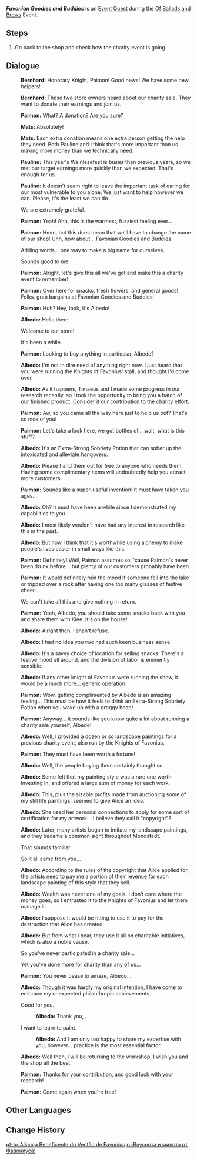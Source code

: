 {{Quest Infobox
|id            = 70520
|image         = Event Quest Favonian Goodies and Buddies.png
|type          = World
|event_name    = Of Ballads and Brews
|requirement   = Complete 10 Customer Flow Cycles in the ''[[Of Ballads and Brews/Charity and Creativity|Charity and Creativity]]'' segment
|characters    = Bernhard; Albedo; Mats; Pauline; Paimon; Traveler
|startLocation = [[Springvale]], [[Mondstadt]]
|prev          = Favonian Goodies
|next          = Charity Event! A Great Success!
|region        = Mondstadt
|area          = Windwail Highland
|subarea       = Springvale
|rewards       = Adventurer's Experience*2;Wanderer's Advice*4
|voiced        = yes
}}
'''''Favonian Goodies and Buddies''''' is an [[Event Quest]] during the [[Of Ballads and Brews]] Event.

==Steps==
# Go back to the shop and check how the charity event is going

==Dialogue==
{{Quest Description|Favonian Goodies has caught the eye of many, and some good-hearted shopkeepers would like to pitch in and help out...}}
{{Dialogue Start}}
:{{A|vo jyeq003 1 bernhard 01.ogg}} '''Bernhard:''' Honorary Knight, Paimon! Good news! We have some new helpers!
:{{A|vo jyeq003 1 bernhard 02.ogg}} '''Bernhard:''' These two store owners heard about our charity sale. They want to donate their earnings and join us.
:{{A|vo jyeq003 1 paimon 01.ogg}} '''Paimon:''' What? A donation? Are you sure?
:{{A|vo jyeq003 1 mats 01.ogg}} '''Mats:''' Absolutely!
:{{A|vo jyeq003 1 mats 02.ogg}} '''Mats:''' Each extra donation means one extra person getting the help they need. Both Pauline and I think that's more important than us making more money than we technically need.
:{{A|vo jyeq003 1 pauline 01.ogg}} '''Pauline:''' This year's Weinlesefest is busier than previous years, so we met our target earnings more quickly than we expected. That's enough for us.
:{{A|vo jyeq003 1 pauline 02.ogg}} '''Pauline:''' It doesn't seem right to leave the important task of caring for our most vulnerable to you alone. We just want to help however we can. Please, it's the least we can do.
:{{DIcon}} We are extremely grateful.
:{{A|vo jyeq003 1 paimon 02.ogg}} '''Paimon:''' Yeah! Ahh, this is the warmest, fuzziest feeling ever...
:{{A|vo jyeq003 1 paimon 03.ogg}} '''Paimon:''' Hmm, but this does mean that we'll have to change the name of our shop! Uhh, how about... Favonian Goodies and Buddies.
:{{DIcon}} Adding words... one way to make a big name for ourselves.
:{{DIcon}} Sounds good to me.
:{{A|vo jyeq003 1 paimon 04.ogg}} '''Paimon:''' Alright, let's give this all we've got and make this a charity event to remember!
:{{Black Screen|With two new staff, the scale of the charity sale grows...}}
:{{A|vo jyeq003 1 paimon 05.ogg}} '''Paimon:''' Over here for snacks, fresh flowers, and general goods! Folks, grab bargains at Favonian Goodies and Buddies!
:{{A|vo jyeq003 1 paimon 06.ogg}} '''Paimon:''' Huh? Hey, look, it's Albedo!
:{{A|vo jyeq003 1 albedo 01.ogg}} '''Albedo:''' Hello there.
:{{DIcon}} Welcome to our store!
:{{DIcon}} It's been a while.
:{{Introductory Note|Albedo}}
:{{A|vo jyeq003 1 paimon 07.ogg}} '''Paimon:''' Looking to buy anything in particular, Albedo?
:{{A|vo jyeq003 1 albedo 02.ogg}} '''Albedo:''' I'm not in dire need of anything right now. I just heard that you were running the Knights of Favonius' stall, and thought I'd come over.
:{{A|vo jyeq003 1 albedo 03.ogg}} '''Albedo:''' As it happens, Timaeus and I made some progress in our research recently, so I took the opportunity to bring you a batch of our finished product. Consider it our contribution to the charity effort.
:{{A|vo jyeq003 1 paimon 08.ogg}} '''Paimon:''' Aw, so you came all the way here just to help us out? That's so nice of you!
:{{A|vo jyeq003 1 paimon 09.ogg}} '''Paimon:''' Let's take a look here, we got bottles of... wait, what is this stuff?
:{{A|vo jyeq003 1 albedo 04.ogg}} '''Albedo:''' It's an Extra-Strong Sobriety Potion that can sober up the intoxicated and alleviate hangovers.
:{{A|vo jyeq003 1 albedo 05.ogg}} '''Albedo:''' Please hand them out for free to anyone who needs them. Having some complimentary items will undoubtedly help you attract more customers.
:{{A|vo jyeq003 1 paimon 10.ogg}} '''Paimon:''' Sounds like a super-useful invention! It must have taken you ages...
:{{A|vo jyeq003 1 albedo 06.ogg}} '''Albedo:''' Oh? It must have been a while since I demonstrated my capabilities to you.
:{{A|vo jyeq003 1 albedo 07.ogg}} '''Albedo:''' I most likely wouldn't have had any interest in research like this in the past.
:{{A|vo jyeq003 1 albedo 08.ogg}} '''Albedo:''' But now I think that it's worthwhile using alchemy to make people's lives easier in small ways like this.
:{{A|vo jyeq003 1 paimon 11.ogg}} '''Paimon:''' Definitely! Well, Paimon assumes so, 'cause Paimon's never been drunk before... but plenty of our customers probably have been.
:{{A|vo jyeq003 1 paimon 12.ogg}} '''Paimon:''' It would definitely ruin the mood if someone fell into the lake or tripped over a rock after having one too many glasses of festive cheer.
:{{DIcon}} We can't take all this and give nothing in return.
:{{A|vo jyeq003 1 paimon 13.ogg}} '''Paimon:''' Yeah, Albedo, you should take some snacks back with you and share them with Klee. It's on the house!
:{{A|vo jyeq003 1 albedo 09.ogg}} '''Albedo:''' Alright then, I shan't refuse.
:{{A|vo jyeq003 1 albedo 10.ogg}} '''Albedo:''' I had no idea you two had such keen business sense.
:{{A|vo jyeq003 1 albedo 11.ogg}} '''Albedo:''' It's a savvy choice of location for selling snacks. There's a festive mood all around, and the division of labor is eminently sensible.
:{{A|vo jyeq003 1 albedo 12.ogg}} '''Albedo:''' If any other knight of Favonius were running the show, it would be a much more... generic operation.
:{{A|vo jyeq003 1 paimon 14.ogg}} '''Paimon:''' Wow, getting complimented by Albedo is an amazing feeling... This must be how it feels to drink an Extra-Strong Sobriety Potion when you wake up with a groggy head!
:{{A|vo jyeq003 1 paimon 15.ogg}} '''Paimon:''' Anyway... it sounds like you know quite a lot about running a charity sale yourself, Albedo!
:{{A|vo jyeq003 1 albedo 13.ogg}} '''Albedo:''' Well, I provided a dozen or so landscape paintings for a previous charity event, also run by the Knights of Favonius.
:{{A|vo jyeq003 1 paimon 16.ogg}} '''Paimon:''' They must have been worth a fortune!
:{{A|vo jyeq003 1 albedo 14.ogg}} '''Albedo:''' Well, the people buying them certainly thought so.
:{{A|vo jyeq003 1 albedo 15.ogg}} '''Albedo:''' Some felt that my painting style was a rare one worth investing in, and offered a large sum of money for each work.
:{{A|vo jyeq003 1 albedo 16.ogg}} '''Albedo:''' This, plus the sizable profits made from auctioning some of my still life paintings, seemed to give Alice an idea.
:{{A|vo jyeq003 1 albedo 17.ogg}} '''Albedo:''' She used her personal connections to apply for some sort of certification for my artwork... I believe they call it "copyright"?
:{{A|vo jyeq003 1 albedo 18.ogg}} '''Albedo:''' Later, many artists began to imitate my landscape paintings, and they became a common sight throughout Mondstadt.
:{{DIcon}} That sounds familiar...
:{{DIcon}} So it all came from you...
:{{A|vo jyeq003 1 albedo 19.ogg}} '''Albedo:''' According to the rules of the copyright that Alice applied for, the artists need to pay me a portion of their revenue for each landscape painting of this style that they sell.
:{{A|vo jyeq003 1 albedo 20.ogg}} '''Albedo:''' Wealth was never one of my goals. I don't care where the money goes, so I entrusted it to the Knights of Favonius and let them manage it.
:{{A|vo jyeq003 1 albedo 21.ogg}} '''Albedo:''' I suppose it would be fitting to use it to pay for the destruction that Alice has created.
:{{A|vo jyeq003 1 albedo 22.ogg}} '''Albedo:''' But from what I hear, they use it all on charitable initiatives, which is also a noble cause.
:{{DIcon}} So you've never participated in a charity sale...
:{{DIcon}} Yet you've done more for charity than any of us...
:{{A|vo jyeq003 1 paimon 17.ogg}} '''Paimon:''' You never cease to amaze, Albedo...
:{{A|vo jyeq003 1 albedo 23.ogg}} '''Albedo:''' Though it was hardly my original intention, I have come to embrace my unexpected philanthropic achievements.
:{{DIcon}} Good for you.
::{{A|vo jyeq003 1 albedo 24a 1.ogg}} '''Albedo:''' Thank you, {{Traveler}}.
:{{DIcon}} I want to learn to paint.
::{{A|vo jyeq003 1 albedo 24b 1.ogg}} '''Albedo:''' And I am only too happy to share my expertise with you, however... practice is the most essential factor.
:{{Black Screen|You make some snacks for Albedo to take back with him...}}
:{{A|vo jyeq003 1 albedo 25.ogg}} '''Albedo:''' Well then, I will be returning to the workshop. I wish you and the shop all the best.
:{{A|vo jyeq003 1 paimon 18.ogg}} '''Paimon:''' Thanks for your contribution, and good luck with your research!
:{{A|vo jyeq003 1 paimon 19.ogg}} '''Paimon:''' Come again when you're free!
{{Dialogue End}}

==Other Languages==
{{Other Languages
|en      = Favonian Goodies and Buddies
|zhs     = 西风哗哗义卖联盟！
|zhs_rm  = Xīfēng Huāhuā Yìmài Liánméng!
|zht     = 西風嘩嘩義賣聯盟！
|zht_rm  = Xīfēng Huāhuā Yìmài Liánméng!
|zh_tl   = {{Lex|Favonius|zh}} Whoosh-Whoosh Charity Alliance!
|ja      = 西風ヒューヒューチャリティー連盟！
|ja_rm   = Sepyurosu Hyuuhyuu Charitii Renmei!
|ja_tl   = {{Lex|Favonius|ja}} Whoosh-Whoosh Charity Alliance!
|zhja_note = This is a pun, as the Chinese and Japanese equivalents for {{Lang|"Favonius"|zh=西风|ja=西風|sort=zh,ja}} mean "west wind," while {{zh|哗哗}} and {{ja|ヒューヒュー}} are common onomatopoeia for the sound of wind and rain in Chinese and Japanese, respectively.
|ko      = 서풍 슝슝 자선 연맹!
|ko_rm   = Seopung Syung-Syung Jaseon Yeonmaeng!
|ko_tl   = West Wind Whoosh-Whoosh Charity Alliance!
|es      = ¡Unión Benéfica de Favonius!
|es_tl   = Favonius Charity Union!
|fr      = Potes & bidules favoniens !
|fr_tl   = Favonian Buddies & Thingamajigs!
|ru      = Вкуснота и милота от Фавониуса!
|ru_tl   = Deliciousness and Cuteness from Favonius!
|th      = ร้านพันธมิตร Favonius แจกฟรีเหอะถ้าจะขนาดนี้!
|th_rm   = 
|th_tl   = 
|vi      = Liên Minh Từ Thiện Gió Tây Vèo Vèo!
|vi_tl   = 
|de      = Die Favonius-Wohltätigkeitsunion!
|de_tl   = The Favonius Carity Union!
|id      = Aliansi Toserba Favonius!
|id_tl   = Alliance of Favonius Department Store
|pt      = Aliança Beneficente do Ventão de Favonius
|pt_tl   = Benefit Alliance of the "Ventão de Favonius"
|pt_note = {{pt|Ventão de Favonius}} is a name and may be translate as "Big Wind of Favonius"
}}

==Change History==
{{Change History|3.1}}

[[pt-br:Aliança Beneficente do Ventão de Favonius]]
[[ru:Вкуснота и милота от Фавониуса!]]
